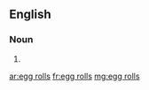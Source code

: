==English==

===Noun===
{{head|en|plural|head=[[egg]] [[roll]]s}}

# {{plural of|egg roll|lang=en}}

[[ar:egg rolls]]
[[fr:egg rolls]]
[[mg:egg rolls]]